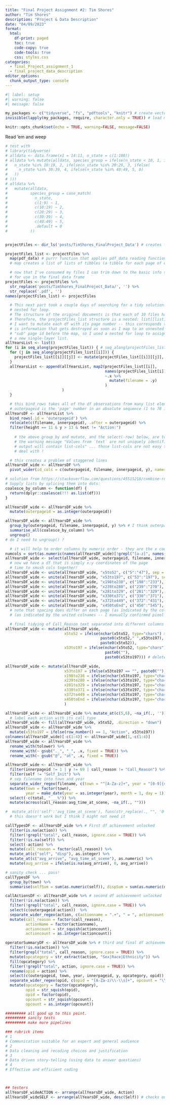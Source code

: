 ```yaml
---
title: "Final Project Assignment #2: Tim Shores"
author: "Tim Shores"
description: "Project & Data Description"
date: "04/09/2023"
format:
  html:
    df-print: paged
    toc: true
    code-copy: true
    code-tools: true
    css: styles.css
categories:
  - final_Project_assignment_1
  - final_project_data_description
editor_options: 
  chunk_output_type: console
---
```


```r
#| label: setup
#| warning: false
#| message: false

my_packages <- c("tidyverse", "fs", "pdftools", "knitr") # create vector of packages
invisible(lapply(my_packages, require, character.only = TRUE)) # load multiple packages

knitr::opts_chunk$set(echo = TRUE, warning=FALSE, message=FALSE)


```

Read 'em and weep

```r

# test with
# library(tidyverse)
# alldata <- data.frame(x1 = 14:11, n_state = c(1:100))
# alldata %>% mutate(alldata, species_group = ifelse(n_state < 10, 1, ifelse(
#   n_state %in% 10:19, 2, ifelse(n_state %in% 20:29, 3, ifelse(
#     n_state %in% 30:39, 4, ifelse(n_state %in% 40:49, 5, 0)
#   ))
# )))
# alldata %>%
#   mutate(alldata,
#          species_group = case_match(
#            n_state,
#            c(1:9) ~ 1,
#            c(10:19) ~ 2,
#            c(20:29) ~ 3,
#            c(30:39) ~ 4,
#            c(40:49) ~ 5,
#            .default = 0
#          ))


projectFiles <- dir_ls('posts/TimShores_FinalProject_Data') # creates fs_path vector of each file in that directory

projectFiles_list <- projectFiles %>%
  map(pdf_data) # purrr function that applies pdf_data reading function to each file element of fs_path vector
  # map creates a list of lists of tibbles (a tibble for each page of each pdf)

  # now that I've consumed my files I can trim down to the basic info stored in each filename
  # for use in the final data frame
projectFiles <- projectFiles %>% 
  str_replace('posts/TimShores_FinalProject_Data/', '') %>%
  str_replace('.pdf', '') 
names(projectFiles_list) <- projectFiles

  # This next part took a couple days of searching for a tidy solution. Then I just decided to use a good old fashioned
  # nested for loop.
  # The structure of the original documents is that each of 10 files has a variable number of pages.
  # Therefore, the projectFiles_list structure is a nested: list[[list]][[dataframe]]. 
  # I want to mutate each df with its page number -- this corresponds to its nested list element index (j in list[[i]][[j]]) which 
  # is information that gets destroyed as soon as I map to an unnested list. I couldn't find a tidy solution to capturing that nested
  # "sub" page id before the map, so I used a nested for loop to assign value to innerpageid before appending my mapped/mutated df to
  # a new single-layer list.
allYearsList <- list()
for (i in seq_along(projectFiles_list)) { # seq_along(projectFiles_list) creates vector with a number value for each list element
  for (j in seq_along(projectFiles_list[[i]])) {
    projectFiles_list[[i]][[j]] <- mutate(projectFiles_list[[i]][[j]], innerpageid = j)
  }
  allYearsList <- append(allYearsList, map2(projectFiles_list[[i]], 
                                            names(projectFiles_list[i]), 
                                            ~.x %>% 
                                              mutate(filename = .y)
                                            )
                         )
  }

  # this bind_rows takes all of the df observations from many list elements and binds them together in a single df.
  # outerpageid is the 'page' number in an absolute sequence (1 to 78 in this case) rather than segmented by file (1 to 9, 1 to 7 etc.)
allYearsDF <- allYearsList %>%
  bind_rows(.id = 'outerpageid') %>% 
  relocate(c(filename, innerpageid), .after = outerpageid) %>%
  filter(height == 11 & y > 13 & text != "Action:")
  
    # the above group_by and mutate, and the select(-row) below, are to resolve
    # the warning message "Values from `text` are not uniquely identified; 
    # output will contain list-cols" ... those list-cols are not easy to
    # deal with !

  # this creates a problem of staggered lines
allYearsDF_wide <- allYearsDF %>% 
  pivot_wider(id_cols = c(outerpageid, filename, innerpageid, y), names_from = x, values_from = text)

# solution from https://stackoverflow.com/questions/45515218/combine-rows-in-data-frame-containing-na-to-make-complete-row
# Supply lists by splicing them into dots:
coalesce_by_column <- function(df) {
  return(dplyr::coalesce(!!! as.list(df)))
}

allYearsDF_wide <- allYearsDF_wide %>%
  mutate(outerpageid = as.integer(outerpageid))

allYearsDF_wide <- allYearsDF_wide %>%
  group_by(outerpageid, filename, innerpageid, y) %>% # I think outerpageid and filename together are redundant
  summarise_all(coalesce_by_column) %>%
  ungroup()
# do I need to ungroup() ?

  # it will help to order columns by numeric order - they are the x coords from left to right. This looks for all non-alpha column names.
numcols = sort(as.numeric(names(allYearsDF_wide)[!grepl("[a-z]", names(allYearsDF_wide))]))
allYearsDF_wide <- select(allYearsDF_wide, outerpageid, filename, innerpageid, y, match(numcols, names(allYearsDF_wide))) 
  # now we have a df that is simply x:y coordinates of the page
  # time to smush cols together!
allYearsDF_wide <- unite(allYearsDF_wide, "x5to52", c("5":"47"), sep = " ", na.rm = TRUE, remove = TRUE)
allYearsDF_wide <- unite(allYearsDF_wide, "x53to197", c("53":"197"), sep = " ", na.rm = TRUE, remove = TRUE)
allYearsDF_wide <- unite(allYearsDF_wide, "x198to238", c("198":"233"), sep = " ", na.rm = TRUE, remove = TRUE)
allYearsDF_wide <- unite(allYearsDF_wide, "x239to280", c("239":"270"), sep = " ", na.rm = TRUE, remove = TRUE)
allYearsDF_wide <- unite(allYearsDF_wide, "x281to329", c("281":"329"), sep = " ", na.rm = TRUE, remove = TRUE)
allYearsDF_wide <- unite(allYearsDF_wide, "x330to371", c("330":"371"), sep = " ", na.rm = TRUE, remove = TRUE)
allYearsDF_wide <- unite(allYearsDF_wide, "x372to449", c("372":"431"), sep = " ", na.rm = TRUE, remove = TRUE)
allYearsDF_wide <- unite(allYearsDF_wide, "x450toEnd", c("450":"545"), sep = " ", na.rm = TRUE, remove = TRUE)
  # note that spacing does differ on each page (as indicated by the colnames), but the boundaries are stable
  # (as indicated by the united colnames -- I manually confirmed pixel widths on the pdf report)

  # final tidying of Call_Reason text separated into different columns
allYearsDF_wide <- mutate(allYearsDF_wide, 
                          x5to52 = ifelse(nchar(x5to52, type="chars") > 0 & nchar(x53to197, type="chars") > 0, 
                                          paste0(x5to52," ",x53to197), 
                                          paste0(x5to52)),
                          x53to197 = ifelse(nchar(x5to52, type="chars") > 0, 
                                            paste0(""), 
                                            paste0(x53to197))) # delete from additional columns

allYearsDF_wide <- mutate(allYearsDF_wide, 
                          x53to197 = ifelse(x53to197 == "", paste0(""), paste0(x53to197, " ", x198to238, " ", x239to280, " ", x281to329, " ", x330to371, " ", x372to449, " ", x450toEnd)),
                          x198to238 = ifelse(nchar(x53to197, type="chars") > 0, paste0(""), paste0(x198to238)), # delete from add'l cols
                          x239to280 = ifelse(nchar(x53to197, type="chars") > 0, paste0(""), paste0(x239to280)), # delete from add'l cols
                          x281to329 = ifelse(nchar(x53to197, type="chars") > 0, paste0(""), paste0(x281to329)), # delete from add'l cols
                          x330to371 = ifelse(nchar(x53to197, type="chars") > 0, paste0(""), paste0(x330to371)), # delete from add'l cols
                          x372to449 = ifelse(nchar(x53to197, type="chars") > 0, paste0(""), paste0(x372to449)), # delete from add'l cols
                          x450toEnd = ifelse(nchar(x53to197, type="chars") > 0, paste0(""), paste0(x450toEnd)) # delete from add'l cols
                          )

allYearsDF_wide <- allYearsDF_wide %>% mutate_at(c(5,6), ~na_if(., '')) # replace blanks with NAs in the 2nd and 3rd cols. I tried this using paste in the previous mutate, but the result was a text string "NA".
  # label each action with its call type
allYearsDF_wide <- fill(allYearsDF_wide, x5to52, .direction = "down")
allYearsDF_wide <- allYearsDF_wide %>% 
  mutate(x53to197 = ifelse(row_number() == 1, "Action", x53to197))
colnames(allYearsDF_wide)[-c(1:4)] <- allYearsDF_wide[1,-c(1:4)]
allYearsDF_wide <- allYearsDF_wide %>% 
  rename_with(tolower) %>%
  rename_with(~ gsub("._", "_", .x, fixed = TRUE)) %>%
  rename_with(~ gsub("@", "at", .x, fixed = TRUE))

allYearsDF_wide <- allYearsDF_wide %>%
  filter(innerpageid != 1 | y != 69 | call_reason != "Call_Reason") %>%
  filter(self != "Self_Init") %>%
  # sep filename into town and year
  separate_wider_regex(filename, c(town = "^[A-Za-z]+", year = "[0-9]{4}$")) %>%
  mutate(town = factor(town),
         year = make_date(year = as.integer(year), month = 1, day = 1)) %>%
  select(-c(total, "___%")) %>%
  mutate(across(call_reason:avg_time_at_scene, ~na_if(., "")))

#  mutate_at(c('self':'avg_time_at_scene'), funs(str_replace(., "", '0')))
  # this doesn't work but I think I might not need it

callTypesDF <- allYearsDF_wide %>% # First df achievement unlocked
  filter(is.na(action)) %>% 
  filter(!grepl("total", call_reason, ignore.case = TRUE)) %>%
  filter(!is.na(self)) %>%
  select(-action) %>%
  mutate(call_reason = factor(call_reason)) %>%
  mutate_at(c("self", "disp"), as.integer) %>%
  mutate_at(c("avg_arrive", "avg_time_at_scene"), as.numeric) %>%
  mutate(avg_arrive = ifelse(is.na(avg_arrive), 0, avg_arrive)) 

# sanity check ... pass!
callTypesDF %>%
  group_by(town) %>%
  summarise(selfSum = sum(as.numeric(self)), dispSum = sum(as.numeric(disp)), arriveSum = sum(as.numeric(avg_arrive)), sceneSum = sum(as.numeric(avg_time_at_scene)), .groups = 'drop')

callActionsDF <- allYearsDF_wide %>% # second df achievement unlocked
  filter(!is.na(action)) %>%
  filter(!grepl("total", call_reason, ignore.case = TRUE)) %>%
  select(c(outerpageid:action))  %>%
  separate_wider_regex(action, c(actionname = ".+", " = ", actioncount = ".*")) %>%
  mutate(call_reason = factor(call_reason),
         actionName = factor(actionname),
         actioncount = str_squish(actioncount),
         actioncount = as.integer(actioncount))

operatorSummaryDF <- allYearsDF_wide %>% # third and final df achievement unlocked
  filter(!is.na(action)) %>%
  filter(grepl("total", call_reason, ignore.case = TRUE)) %>%
  mutate(opcategory = str_extract(action, "Sex|Race|Ethnicity")) %>%
  fill(opcategory) %>%
  filter(!grepl("total", action, ignore.case = TRUE)) %>%
  rename(opid = action) %>%
  select(c(outerpageid, town, year, innerpageid, y, opcategory, opid))  %>%
  separate_wider_regex(opid, c(opid = "[A-Za-z/\\-\\s]+", opcount = "\\s[0-9]{1,3}", ".+")) %>%
  mutate(opcategory = factor(opcategory),
         opid = str_squish(opid),
         opid = factor(opid),
         opcount = str_squish(opcount),
         opcount = as.integer(opcount))

######### all good up to this point.
######### sanity tests
######### make more pipelines

### rubrick items
# 1 
# Communication suitable for an expert and general audience
# 2
# Data cleaning and recoding choices and justification
# 3
# Data driven story-telling (using data to answer questions)
# 4
# Effective and efficient coding



## testers
allYearsDF_wideACTION <- arrange(allYearsDF_wide, Action)
allYearsDF_wideSELF <- arrange(allYearsDF_wide, desc(Self)) # checks out 
```


